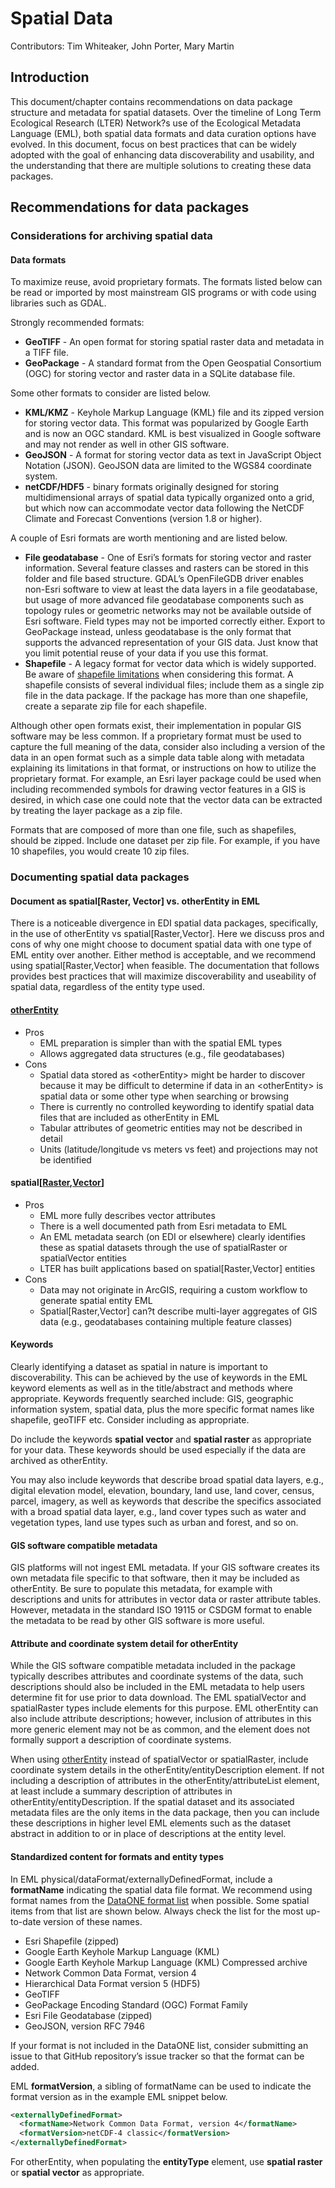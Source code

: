 # Spatial Data

Contributors: Tim Whiteaker, John Porter, Mary Martin

## Introduction

This document/chapter contains recommendations on data package structure and metadata for spatial datasets. Over the timeline of Long Term Ecological Research (LTER) Network?s use of the Ecological Metadata Language (EML), both spatial data formats and data curation options have evolved. In this document, focus on best practices that can be widely adopted with the goal of enhancing data discoverability and usability, and the understanding that there are multiple solutions to creating these data packages.

## Recommendations for data packages

### Considerations for archiving spatial data

#### Data formats

To maximize reuse, avoid proprietary formats. The formats listed below can be read or imported by most mainstream GIS programs or with code using libraries such as GDAL.

Strongly recommended formats:

* **GeoTIFF** - An open format for storing spatial raster data and metadata in a TIFF file.
* **GeoPackage** - A standard format from the Open Geospatial Consortium (OGC) for storing vector and raster data in a SQLite database file.

Some other formats to consider are listed below.

* **KML/KMZ** - Keyhole Markup Language (KML) file and its zipped version for storing vector data. This format was popularized by Google Earth and is now an OGC standard.  KML is best visualized in Google software and may not render as well in other GIS software.
* **GeoJSON** - A format for storing vector data as text in JavaScript Object Notation (JSON).  GeoJSON data are limited to the WGS84 coordinate system.
* **netCDF/HDF5** - binary formats originally designed for storing multidimensional arrays of spatial data typically organized onto a grid, but which now can accommodate vector data following the NetCDF Climate and Forecast Conventions (version 1.8 or higher).

A couple of Esri formats are worth mentioning and are listed below.

* **File geodatabase** - One of Esri's formats for storing vector and raster information. Several feature classes and rasters can be stored in this folder and file based structure. GDAL's OpenFileGDB driver enables non-Esri software to view at least the data layers in a file geodatabase, but usage of more advanced file geodatabase components such as topology rules or geometric networks may not be available outside of Esri software.  Field types may not be imported correctly either.  Export to GeoPackage instead, unless geodatabase is the only format that supports the advanced representation of your GIS data.  Just know that you limit potential reuse of your data if you use this format.
* **Shapefile** - A legacy format for vector data which is widely supported. Be aware of [shapefile limitations](https://en.wikipedia.org/wiki/Shapefile#Limitations) when considering this format. A shapefile consists of several individual files; include them as a single zip file in the data package. If the package has more than one shapefile, create a separate zip file for each shapefile.

Although other open formats exist, their implementation in popular GIS software may be less common. If a proprietary format must be used to capture the full meaning of the data, consider also including a version of the data in an open format such as a simple data table along with metadata explaining its limitations in that format, or instructions on how to utilize the proprietary format. For example, an Esri layer package could be used when including recommended symbols for drawing vector features in a GIS is desired, in which case one could note that the vector data can be extracted by treating the layer package as a zip file.

Formats that are composed of more than one file, such as shapefiles, should be zipped.  Include one dataset per zip file. For example, if you have 10 shapefiles, you would create 10 zip files.

### Documenting spatial data packages

#### Document as spatial[Raster, Vector] vs. otherEntity in EML

There is a noticeable divergence in EDI spatial data packages, specifically, in the use of otherEntity vs spatial[Raster,Vector]. Here we discuss pros and cons of why one might choose to document spatial data with one type of EML entity over another. Either method is acceptable, and we recommend using spatial[Raster,Vector] when feasible.  The documentation that follows provides best practices that will maximize discoverability and useability of spatial data, regardless of the entity type used.

#### [otherEntity](https://eml.ecoinformatics.org/schema/eml-dataset_xsd.html#DatasetType_otherEntity)

* Pros
  * EML preparation is simpler than with the spatial EML types
  * Allows aggregated data structures (e.g., file geodatabases)
* Cons
  * Spatial data stored as &lt;otherEntity> might be harder to discover because it may be difficult to determine if data in an &lt;otherEntity> is spatial data or some other type when searching or browsing
  * There is currently no controlled keywording to identify spatial data files that are included as otherEntity in EML
  * Tabular attributes of geometric entities may not be described in detail
  * Units (latitude/longitude vs meters vs feet) and projections may not be identified

#### spatial[[Raster](https://eml.ecoinformatics.org/schema/eml-dataset_xsd.html#DatasetType_spatialRaster),[Vector](https://eml.ecoinformatics.org/schema/eml-dataset_xsd.html#DatasetType_spatialVector)]

* Pros
  * EML more fully describes vector attributes
  * There is a well documented path from Esri metadata to EML
  * An EML metadata search (on EDI or elsewhere) clearly identifies these as spatial datasets through the use of spatialRaster or spatialVector entities
  * LTER has built applications based on spatial[Raster,Vector] entities
* Cons
  * Data may not originate in ArcGIS, requiring a custom workflow to generate spatial entity EML
  * Spatial[Raster,Vector] can?t describe multi-layer aggregates of GIS data (e.g.,  geodatabases containing multiple feature classes)

#### Keywords

Clearly identifying a dataset as spatial in nature is important to discoverability. This can be achieved by the use of keywords in the EML keyword elements as well as in the title/abstract and methods where appropriate. Keywords frequently searched include: GIS, geographic information system, spatial data, plus the more specific format names like shapefile, geoTIFF etc. Consider including as appropriate.

Do include the keywords **spatial vector** and **spatial raster** as appropriate for your data. These keywords should be used especially if the data are archived as otherEntity.  

You may also include keywords that describe broad spatial data layers, e.g., digital elevation model, elevation, boundary, land use, land cover, census, parcel, imagery, as well as keywords that describe the specifics associated with a broad spatial data layer, e.g., land cover types such as water and vegetation types, land use types such as urban and forest, and so on.

#### GIS software compatible metadata

GIS platforms will not ingest EML metadata.  If your GIS software creates its own metadata file specific to that software, then it may be included as otherEntity.  Be sure to populate this metadata, for example with descriptions and units for attributes in vector data or raster attribute tables. However, metadata in the standard ISO 19115 or CSDGM format to enable the metadata to be read by other GIS software is more useful.

#### Attribute and coordinate system detail for otherEntity

While the GIS software compatible metadata included in the package typically describes attributes and coordinate systems of the data, such descriptions should also be included in the EML metadata to help users determine fit for use prior to data download. The EML spatialVector and spatialRaster types include elements for this purpose. EML otherEntity can also include attribute descriptions; however, inclusion of attributes in this more generic element may not be as common, and the element does not formally support a description of coordinate systems.

When using [otherEntity](https://eml.ecoinformatics.org/schema/eml-dataset_xsd.html#DatasetType_otherEntity) instead of spatialVector or spatialRaster, include coordinate system details in the otherEntity/entityDescription element. If not including a description of attributes in the otherEntity/attributeList element, at least include a summary description of attributes in otherEntity/entityDescription. If the spatial dataset and its associated metadata files are the only items in the data package, then you can include these descriptions in higher level EML elements such as the dataset abstract in addition to or in place of descriptions at the entity level.

#### Standardized content for formats and entity types

In EML physical/dataFormat/externallyDefinedFormat, include a **formatName** indicating the spatial data file format. We recommend using format names from the [DataONE format list](https://cn.dataone.org/cn/v2/formats) when possible.  Some spatial items from that list are shown below. Always check the list for the most up-to-date version of these names.

* Esri Shapefile (zipped)
* Google Earth Keyhole Markup Language (KML)
* Google Earth Keyhole Markup Language (KML) Compressed archive
* Network Common Data Format, version 4
* Hierarchical Data Format version 5 (HDF5)
* GeoTIFF
* GeoPackage Encoding Standard (OGC) Format Family
* Esri File Geodatabase (zipped)
* GeoJSON, version RFC 7946

If your format is not included in the DataONE list, consider submitting an issue to that GitHub repository's issue tracker so that the format can be added.

EML **formatVersion**, a sibling of formatName can be used to indicate the format version as in the example EML snippet below.

```.xml
<externallyDefinedFormat>
  <formatName>Network Common Data Format, version 4</formatName>
  <formatVersion>netCDF-4 classic</formatVersion>
</externallyDefinedFormat>
```

For otherEntity, when populating the **entityType** element, use **spatial raster** or **spatial vector** as appropriate.
